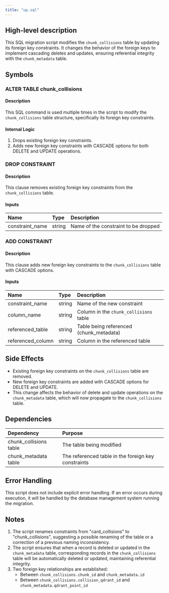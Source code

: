 ```yaml
---
title: "up.sql"
---
```


## High-level description
This SQL migration script modifies the `chunk_collisions` table by updating its foreign key constraints. It changes the behavior of the foreign keys to implement cascading deletes and updates, ensuring referential integrity with the `chunk_metadata` table.

## Symbols

### ALTER TABLE chunk_collisions
#### Description
This SQL command is used multiple times in the script to modify the `chunk_collisions` table structure, specifically its foreign key constraints.

#### Internal Logic
1. Drops existing foreign key constraints.
2. Adds new foreign key constraints with CASCADE options for both DELETE and UPDATE operations.

### DROP CONSTRAINT
#### Description
This clause removes existing foreign key constraints from the `chunk_collisions` table.

#### Inputs
| Name | Type | Description |
|:-----|:-----|:------------|
| constraint_name | string | Name of the constraint to be dropped |

### ADD CONSTRAINT
#### Description
This clause adds new foreign key constraints to the `chunk_collisions` table with CASCADE options.

#### Inputs
| Name | Type | Description |
|:-----|:-----|:------------|
| constraint_name | string | Name of the new constraint |
| column_name | string | Column in the `chunk_collisions` table |
| referenced_table | string | Table being referenced (chunk_metadata) |
| referenced_column | string | Column in the referenced table |

## Side Effects
- Existing foreign key constraints on the `chunk_collisions` table are removed.
- New foreign key constraints are added with CASCADE options for DELETE and UPDATE.
- This change affects the behavior of delete and update operations on the `chunk_metadata` table, which will now propagate to the `chunk_collisions` table.

## Dependencies
| Dependency | Purpose |
|:-----------|:--------|
| chunk_collisions table | The table being modified |
| chunk_metadata table | The referenced table in the foreign key constraints |

## Error Handling
This script does not include explicit error handling. If an error occurs during execution, it will be handled by the database management system running the migration.

## Notes
1. The script renames constraints from "card_collisions" to "chunk_collisions", suggesting a possible renaming of the table or a correction of a previous naming inconsistency.
2. The script ensures that when a record is deleted or updated in the `chunk_metadata` table, corresponding records in the `chunk_collisions` table will be automatically deleted or updated, maintaining referential integrity.
3. Two foreign key relationships are established:
   - Between `chunk_collisions.chunk_id` and `chunk_metadata.id`
   - Between `chunk_collisions.collision_qdrant_id` and `chunk_metadata.qdrant_point_id`